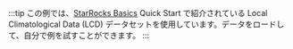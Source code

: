 :::tip
この例では、[StarRocks Basics](../../quick_start/shared-nothing.md) Quick Start で紹介されている Local Climatological Data (LCD) データセットを使用しています。データをロードして、自分で例を試すことができます。
:::